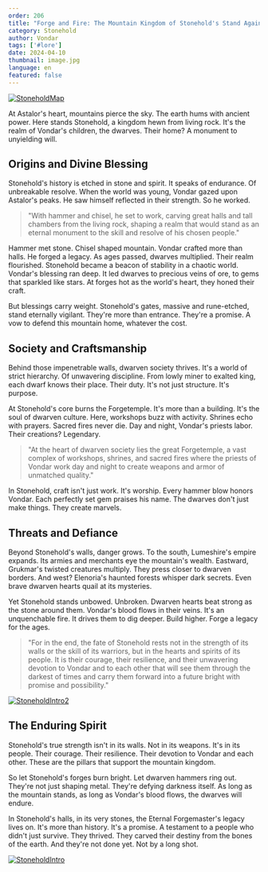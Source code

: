 ```yaml
---
order: 206
title: "Forge and Fire: The Mountain Kingdom of Stonehold's Stand Against Chaos"
category: Stonehold
author: Vondar
tags: ['#lore']
date: 2024-04-10
thumbnail: image.jpg
language: en
featured: false
---
```


[![StoneholdMap](https://i.imgur.com/JURYfEJ.png)](https://i.imgur.com/JURYfEJ.png)

At Astalor's heart, mountains pierce the sky. The earth hums with ancient power. Here stands Stonehold, a kingdom hewn from living rock. It's the realm of Vondar's children, the dwarves. Their home? A monument to unyielding will.

## Origins and Divine Blessing

Stonehold's history is etched in stone and spirit. It speaks of endurance. Of unbreakable resolve. When the world was young, Vondar gazed upon Astalor's peaks. He saw himself reflected in their strength. So he worked.

> "With hammer and chisel, he set to work, carving great halls and tall chambers from the living rock, shaping a realm that would stand as an eternal monument to the skill and resolve of his chosen people."

Hammer met stone. Chisel shaped mountain. Vondar crafted more than halls. He forged a legacy. As ages passed, dwarves multiplied. Their realm flourished. Stonehold became a beacon of stability in a chaotic world. Vondar's blessing ran deep. It led dwarves to precious veins of ore, to gems that sparkled like stars. At forges hot as the world's heart, they honed their craft.

But blessings carry weight. Stonehold's gates, massive and rune-etched, stand eternally vigilant. They're more than entrance. They're a promise. A vow to defend this mountain home, whatever the cost.

## Society and Craftsmanship

Behind those impenetrable walls, dwarven society thrives. It's a world of strict hierarchy. Of unwavering discipline. From lowly miner to exalted king, each dwarf knows their place. Their duty. It's not just structure. It's purpose.

At Stonehold's core burns the Forgetemple. It's more than a building. It's the soul of dwarven culture. Here, workshops buzz with activity. Shrines echo with prayers. Sacred fires never die. Day and night, Vondar's priests labor. Their creations? Legendary.

> "At the heart of dwarven society lies the great Forgetemple, a vast complex of workshops, shrines, and sacred fires where the priests of Vondar work day and night to create weapons and armor of unmatched quality."

In Stonehold, craft isn't just work. It's worship. Every hammer blow honors Vondar. Each perfectly set gem praises his name. The dwarves don't just make things. They create marvels.

## Threats and Defiance

Beyond Stonehold's walls, danger grows. To the south, Lumeshire's empire expands. Its armies and merchants eye the mountain's wealth. Eastward, Grukmar's twisted creatures multiply. They press closer to dwarven borders. And west? Elenoria's haunted forests whisper dark secrets. Even brave dwarven hearts quail at its mysteries.

Yet Stonehold stands unbowed. Unbroken. Dwarven hearts beat strong as the stone around them. Vondar's blood flows in their veins. It's an unquenchable fire. It drives them to dig deeper. Build higher. Forge a legacy for the ages.

> "For in the end, the fate of Stonehold rests not in the strength of its walls or the skill of its warriors, but in the hearts and spirits of its people. It is their courage, their resilience, and their unwavering devotion to Vondar and to each other that will see them through the darkest of times and carry them forward into a future bright with promise and possibility."

[![StoneholdIntro2](https://i.imgur.com/0oQxjcD.png)](https://i.imgur.com/0oQxjcD.png)

## The Enduring Spirit

Stonehold's true strength isn't in its walls. Not in its weapons. It's in its people. Their courage. Their resilience. Their devotion to Vondar and each other. These are the pillars that support the mountain kingdom.

So let Stonehold's forges burn bright. Let dwarven hammers ring out. They're not just shaping metal. They're defying darkness itself. As long as the mountain stands, as long as Vondar's blood flows, the dwarves will endure.

In Stonehold's halls, in its very stones, the Eternal Forgemaster's legacy lives on. It's more than history. It's a promise. A testament to a people who didn't just survive. They thrived. They carved their destiny from the bones of the earth. And they're not done yet. Not by a long shot.

[![StoneholdIntro](https://i.imgur.com/KzpA3lJ.png)](https://i.imgur.com/KzpA3lJ.png)